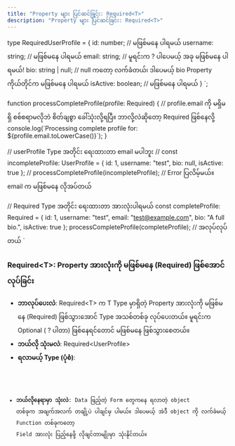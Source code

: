```yaml
---
title: "Property များ ပြင်ဆင်ခြင်း: Required<T>"
description: "Property များ ပြင်ဆင်ခြင်း: Required<T>"
---
```


type RequiredUserProfile = {
  id: number; // မဖြစ်မနေ ပါရမယ်
  username: string; // မဖြစ်မနေ ပါရမယ်
  email: string; // မူရင်းက ? ပါပေမယ့် အခု မဖြစ်မနေ ပါရမယ်!
  bio: string | null; // null ကတော့ လက်ခံတယ်၊ ဒါပေမယ့် bio Property ကိုယ်တိုင်က မဖြစ်မနေ ပါရမယ်
  isActive: boolean; // မဖြစ်မနေ ပါရမယ်
}
`;

function processCompleteProfile(profile: Required<UserProfile>) {
  // profile.email ကို မရှိမရှိ စစ်စရာမလိုဘဲ စိတ်ချစွာ ခေါ်သုံးလို့ရပြီ။ ဘာလို့လဲဆိုတော့ Required ဖြစ်နေလို့
  console.log(\`Processing complete profile for: \${profile.email.toLowerCase()}\`);
}

// userProfile Type အတိုင်း ရေးထားတာ email မပါဘူး
// const incompleteProfile: UserProfile = { id: 1, username: "test", bio: null, isActive: true };
// processCompleteProfile(incompleteProfile); // Error ပြလိမ့်မယ်။ email က မဖြစ်မနေ လိုအပ်တယ်

// Required<UserProfile> Type အတိုင်း ရေးထားတာ အားလုံးပါရမယ်
const completeProfile: Required<UserProfile> = {
id: 1, username: "test", email: "test@example.com", bio: "A full bio.", isActive: true
};
processCompleteProfile(completeProfile); // အလုပ်လုပ်တယ်
`

### Required\<T>: Property အားလုံးကို မဖြစ်မနေ (Required) ဖြစ်အောင် လုပ်ခြင်း

- **ဘာလုပ်ပေးလဲ**: Required\<T> က T Type မှာရှိတဲ့ Property အားလုံးကို မဖြစ်မနေ (Required) ဖြစ်သွားအောင် Type အသစ်တစ်ခု လုပ်ပေးတယ်။ မူရင်းက Optional ( ? ပါတာ) ဖြစ်နေရင်တောင် မဖြစ်မနေ ဖြစ်သွားစေတယ်။
- **ဘယ်လို သုံးမလဲ**: Required\<UserProfile>
- **ရလာမယ့် Type (ပုံစံ)**:

<Code lang="typescript" code={required} title="index.ts" />

- **ဘယ်လိုနေရာမှာ သုံးလဲ**: Data ဖြည့်တဲ့ Form တွေကနေ ရလာတဲ့ object တစ်ခုက အချက်အလက် တချို့ပဲ ပါချင်မှ ပါမယ်။ ဒါပေမယ့် အဲဒီ object ကို လက်ခံမယ့် Function တစ်ခုကတော့ Field အားလုံး ပြည့်နေဖို့ လိုချင်တာမျိုးမှာ သုံးနိုင်တယ်။

<Code lang="typescript" code={usage} title="index.ts" />
